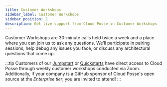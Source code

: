 ```yaml
---
title: Customer Workshops
sidebar_label: Customer Workshops
sidebar_position: 2
description: Get live support from Cloud Posse in Customer Workshops
---
```


<Intro>
Customer Workshops are 30-minute calls held twice a week and a place where you can join us to ask any questions. We’ll participate in pairing sessions, help debug any issues you face, or discuss any architectural questions that come up.
</Intro>

:::tip
Customers of our [Jumpstart](/jumpstart) or [Quickstarts](/quickstart) have direct access to Cloud Posse through weekly customer workshops conducted via Zoom. Additionally, if your company is a GitHub sponsor of Cloud Posse's open source at the _Enterprise tier_, you are invited to attend!
:::
